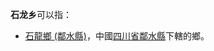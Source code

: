 '''石龙乡'''可以指：
{{PRC admin/disambig|51/05/22/213/000|51/06/23/219/000|51/11/02/202/000|51/34/33/205/000|52/27/01/206/000}}
* [[石龍鄉_(鄰水縣)|石龍鄉 (鄰水縣)]]，中國[[四川省|四川省]][[鄰水縣|鄰水縣]]下轄的鄉。
{{disambig|cat=三字中国乡名消歧义}}